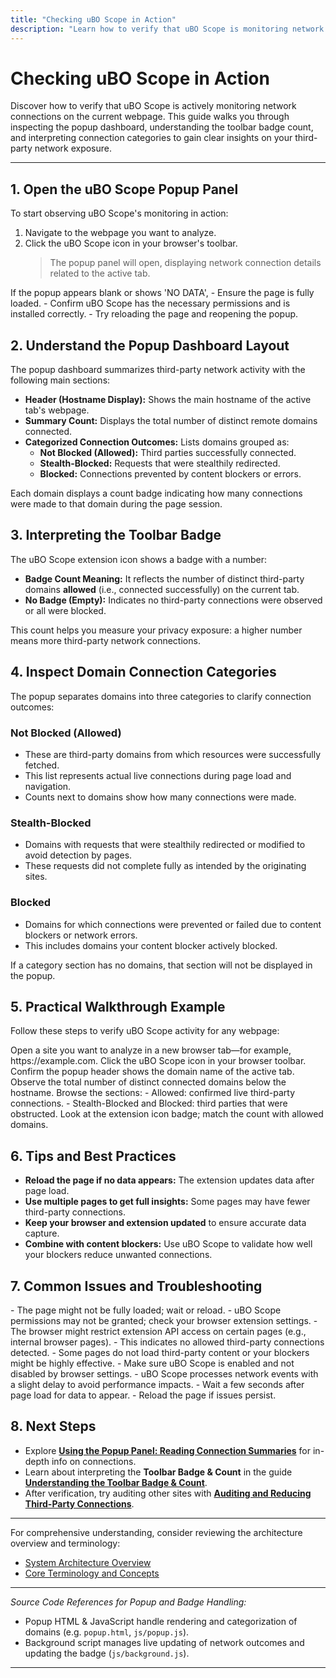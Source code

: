 ```yaml
---
title: "Checking uBO Scope in Action"
description: "Learn how to verify that uBO Scope is monitoring network connections for a page. Walks through viewing the popup dashboard, interpreting the badge count, and checking categorized domain connections."
---
```


# Checking uBO Scope in Action

Discover how to verify that uBO Scope is actively monitoring network connections on the current webpage. This guide walks you through inspecting the popup dashboard, understanding the toolbar badge count, and interpreting connection categories to gain clear insights on your third-party network exposure.

---

## 1. Open the uBO Scope Popup Panel

To start observing uBO Scope's monitoring in action:

1. Navigate to the webpage you want to analyze.
2. Click the uBO Scope icon in your browser's toolbar.
   > The popup panel will open, displaying network connection details related to the active tab.

<Check>
If the popup appears blank or shows 'NO DATA', 
- Ensure the page is fully loaded.
- Confirm uBO Scope has the necessary permissions and is installed correctly.
- Try reloading the page and reopening the popup.
</Check>

## 2. Understand the Popup Dashboard Layout

The popup dashboard summarizes third-party network activity with the following main sections:

- **Header (Hostname Display):** Shows the main hostname of the active tab's webpage.
- **Summary Count:** Displays the total number of distinct remote domains connected.
- **Categorized Connection Outcomes:** Lists domains grouped as:
  - **Not Blocked (Allowed):** Third parties successfully connected.
  - **Stealth-Blocked:** Requests that were stealthily redirected.
  - **Blocked:** Connections prevented by content blockers or errors.

Each domain displays a count badge indicating how many connections were made to that domain during the page session.

## 3. Interpreting the Toolbar Badge

The uBO Scope extension icon shows a badge with a number:

- **Badge Count Meaning:** It reflects the number of distinct third-party domains **allowed** (i.e., connected successfully) on the current tab.
- **No Badge (Empty):** Indicates no third-party connections were observed or all were blocked.

<Info>
This count helps you measure your privacy exposure: a higher number means more third-party network connections.
</Info>

## 4. Inspect Domain Connection Categories

The popup separates domains into three categories to clarify connection outcomes:

### Not Blocked (Allowed)
- These are third-party domains from which resources were successfully fetched.
- This list represents actual live connections during page load and navigation.
- Counts next to domains show how many connections were made.

### Stealth-Blocked
- Domains with requests that were stealthily redirected or modified to avoid detection by pages.
- These requests did not complete fully as intended by the originating sites.

### Blocked
- Domains for which connections were prevented or failed due to content blockers or network errors.
- This includes domains your content blocker actively blocked.

<Note>
If a category section has no domains, that section will not be displayed in the popup.
</Note>

## 5. Practical Walkthrough Example

Follow these steps to verify uBO Scope activity for any webpage:

<Steps>
<Step title="Go to a website">
Open a site you want to analyze in a new browser tab—for example, https://example.com.
</Step>
<Step title="Open uBO Scope popup">
Click the uBO Scope icon in your browser toolbar.
</Step>
<Step title="Review the displayed hostname and domain count">
Confirm the popup header shows the domain name of the active tab.
Observe the total number of distinct connected domains below the hostname.
</Step>
<Step title="Examine domain lists">
Browse the sections:
- Allowed: confirmed live third-party connections.
- Stealth-Blocked and Blocked: third parties that were obstructed.
</Step>
<Step title="Interpret badge count">
Look at the extension icon badge; match the count with allowed domains.
</Step>
</Steps>

## 6. Tips and Best Practices

- **Reload the page if no data appears:** The extension updates data after page load.
- **Use multiple pages to get full insights:** Some pages may have fewer third-party connections.
- **Keep your browser and extension updated** to ensure accurate data capture.
- **Combine with content blockers:** Use uBO Scope to validate how well your blockers reduce unwanted connections.

## 7. Common Issues and Troubleshooting

<AccordionGroup title="Troubleshooting uBO Scope Popup and Badge">
<Accordion title="Popup shows NO DATA or remains empty">
- The page might not be fully loaded; wait or reload.
- uBO Scope permissions may not be granted; check your browser extension settings.
- The browser might restrict extension API access on certain pages (e.g., internal browser pages).
</Accordion>
<Accordion title="Badge count is missing or zero after visiting pages">
- This indicates no allowed third-party connections detected.
- Some pages do not load third-party content or your blockers might be highly effective.
- Make sure uBO Scope is enabled and not disabled by browser settings.
</Accordion>
<Accordion title="Domains list updates slowly or seems outdated">
- uBO Scope processes network events with a slight delay to avoid performance impacts.
- Wait a few seconds after page load for data to appear.
- Reload the page if issues persist.
</Accordion>
</AccordionGroup>

## 8. Next Steps

- Explore **[Using the Popup Panel: Reading Connection Summaries](../../guides/getting-started/understanding-the-popup-panel)** for in-depth info on connections.
- Learn about interpreting the **Toolbar Badge & Count** in the guide **[Understanding the Toolbar Badge & Count](../../guides/getting-started/connection-badge-interpreting)**.
- After verification, try auditing other sites with **[Auditing and Reducing Third-Party Connections](../../guides/use-cases-and-patterns/auditing-third-party-connections)**.

---

For comprehensive understanding, consider reviewing the architecture overview and terminology:
- [System Architecture Overview](/overview/architecture-and-concepts/system-architecture)
- [Core Terminology and Concepts](/overview/architecture-and-concepts/core-terminology)


---

_Source Code References for Popup and Badge Handling:_
- Popup HTML & JavaScript handle rendering and categorization of domains (e.g. `popup.html`, `js/popup.js`).
- Background script manages live updating of network outcomes and updating the badge (`js/background.js`).


---